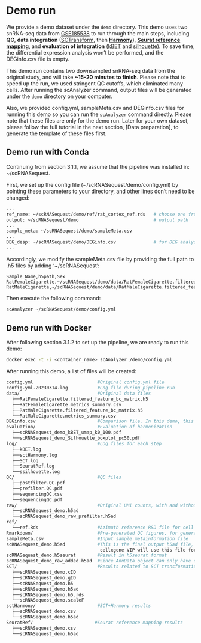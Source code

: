 # Demo run

We provide a demo dataset under the `demo` directory. This demo uses two snRNA-seq data from [GSE185538](https://www.ncbi.nlm.nih.gov/geo/query/acc.cgi?acc=GSE185538) to run through the main steps, including **QC**, **data integration** ([SCTransform](https://genomebiology.biomedcentral.com/articles/10.1186/s13059-019-1874-1), then [**Harmony**](https://www.nature.com/articles/s41592-019-0619-0)), [**Seurat reference mapping**](https://satijalab.org/seurat/articles/integration_mapping.html), and **evaluation of integration** ([kBET](https://www.nature.com/articles/s41592-018-0254-1) and [silhouette](https://ieeexplore.ieee.org/document/9260048)). To save time, the differential expression analysis won't be performed, and the DEGinfo.csv file is empty.

This demo run contains two downsampled snRNA-seq data from the original study, and will take **~15-20 minutes to finish**. Please note that to speed up the run, we used stringent QC cutoffs, which eliminated many cells. After running the scAnalyzer command, output files will be generated under the `demo` directory on your computer.

Also, we provided config.yml, sampleMeta.csv and DEGinfo.csv files for running this demo so you can run the `scAnalyzer` command directly. Please note that these files are only for the demo run. Later for your own dataset, please follow the full tutorial in the next section, [Data preparation], to generate the template of these files first.

## Demo run with Conda

Continuing from section 3.1.1, we assume that the pipeline was installed in: ~/scRNASequest.

First, we set up the config file (~/scRNASequest/demo/config.yml) by pointing these parameters to your directory, and other lines don't need to be changed:

```bash
...
ref_name: ~/scRNASequest/demo/ref/rat_cortex_ref.rds   # choose one from scAnalyzer call without argument
output: ~/scRNASequest/demo                            # output path   
...
sample_meta: ~/scRNASequest/demo/sampleMeta.csv
...
DEG_desp: ~/scRNASequest/demo/DEGinfo.csv              # for DEG analysis. To save time, this demo run doesn't include DE analysis
...
```

Accordingly, we modify the sampleMeta.csv file by providing the full path to .h5 files by adding '~/scRNASequest':

```
Sample_Name,h5path,Sex
RatFemaleCigarette,~/scRNASequest/demo/data/RatFemaleCigarette.filtered_feature_bc_matrix.h5,Female
RatMaleCigarette,~/scRNASequest/demo/data/RatMaleCigarette.filtered_feature_bc_matrix.h5,Male
```

Then execute the following command:

```bash
scAnalyzer ~/scRNASequest/demo/config.yml
```

## Demo run with Docker

After following section 3.1.2 to set up the pipeline, we are ready to run this demo:

```bash
docker exec -t -i <container_name> scAnalyzer /demo/config.yml
```

After running this demo, a list of files will be created:

```bash
config.yml                        #Original config.yml file
config.yml.20230314.log           #Log file during pipeline run
data/                             #Original data files
  ├──RatFemaleCigarette.filtered_feature_bc_matrix.h5
  ├──RatFemaleCigarette.metrics_summary.csv
  ├──RatMaleCigarette.filtered_feature_bc_matrix.h5
  └──RatMaleCigarette.metrics_summary.csv
DEGinfo.csv                       #Comparison file. In this demo, this is empty
evaluation/                       #Evaluation of harmonization
  ├──scRNASequest_demo_kBET_umap_k0_100.pdf
  └──scRNASequest_demo_Silhouette_boxplot_pc50.pdf
log/                              #Log files for each step
  ├──kBET.log
  ├──sctHarmony.log
  ├──SCT.log
  ├──SeuratRef.log
  └──ssilhouette.log
QC/                               #QC files
  ├──postfilter.QC.pdf
  ├──prefilter.QC.pdf
  ├──sequencingQC.csv
  └──sequencingQC.pdf
raw/                              #Original UMI counts, with and withour filtering
  ├──scRNASequest_demo.h5ad
  └──scRNASequest_demo_raw_prefilter.h5ad
ref/
  └──ref.Rds                      #Azimuth reference RSD file for cell type label transfer
Rmarkdown/                        #Pre-generated QC figures, for generating Bookdown report
sampleMeta.csv                    #Input sample metainformation file
scRNASequest_demo.h5ad            #This is the final output h5ad file, and the expression values have been normalized
                                   cellxgene VIP will use this file for visualization
scRNASequest_demo.h5seurat        #Result in h5seurat format
scRNASequest_demo_raw_added.h5ad  #Since AnnData object can only have one count matrix, this one uses the raw UMI
SCT/                              #Results related to SCT transformation
  ├──scRNASequest_demo.cID
  ├──scRNASequest_demo.gID
  ├──scRNASequest_demo.h5
  ├──scRNASequest_demo.h5ad
  ├──scRNASequest_demo.h5.rds
  └──scRNASequest_demo.scaleF
sctHarmony/                       #SCT+Harmony results
  ├──scRNASequest_demo.csv
  └──scRNASequest_demo.h5ad
SeuratRef/                       #Seurat reference mapping results
  ├──scRNASequest_demo.csv
  └──scRNASequest_demo.h5ad
```